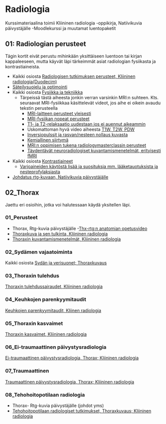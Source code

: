 # Radiologia

Kurssimateriaalina toimii Kliininen radiologia -oppikirja, Natiivikuvia päivystäjälle -Moodlekurssi ja muutamat luentopaketit 

## 01: Radiologian perusteet 

Tägin kortit eivät perustu mihinkään yksittäiseen luentoon tai kirjan kappaleeseen, mutta käyvät läpi tärkeimmät asiat radiologian fysiikasta ja kontrastiaineista. 

- Kaikki osiosta [Radiologisen tutkimuksen perusteet, Kliininen radiologia(Duodecim)]( https://www.oppiportti.fi/oppikirjat/krd00101)
- [Säteilysuojelu ja optimointi](https://www.oppiportti.fi/oppikirjat/krd01601)
- Kaikki osiosta [Fysiikka ja tekniikka](https://www.oppiportti.fi/oppikirjat/krd01401)
  - Tärpeissä tästä aiheesta jonkin verran varsinkin MRI:n suhteen. Kts. seuraavat MRI-fysiikkaa käsittelevät videot, jos aihe ei oikein avaudu tekstin perusteella 
    - [MRI-laitteen perusteet yleisesti](https://youtu.be/NlYXqRG7lus?si=0o-82vXxfTGKE0dy)
    - [MRI-fysiikan nopeat perusteet](https://youtu.be/jLnuPKhKXVM?si=k_udyqRVppONFS6-)
    - [T1- ja T2-relaksaatio uudestaan jos ei auennut aikeammin]( https://youtu.be/qrR2yoRhAmY?si=u6-W2s1geVV3UNCs)
    - Uskomattoman hyvä video aiheesta [T1W, T2W, PDW](https://youtu.be/gGIycwtFOBk?si=8BQb1_Nr99oH0ns5)
    - [Inversiopulssit ja rasvan/nesteen nollaus kuvasta](https://youtu.be/Iln6_J3V514?si=yQey8LnZZLBjBHXS)
    - [Kemiallinen siirtymä](https://youtu.be/QsKpK1AvYRs?si=ophLln7CAY1NjMQO)
    -	[MRI:n oppimisen tukena radiologymasterclassin perusteet](https://www.radiologymasterclass.co.uk/tutorials/mri/mri_scan)
    -	[Täydentävät neuroradiologiset kuvantamismenetelmät, erityisesti fMRI](https://www.oppiportti.fi/oppikirjat/krd00612)
- Kaikki osiosta [Kontrastiaineet](https://www.oppiportti.fi/oppikirjat/krd01501)
  -	[Varjoaineiden käytöstä lisää ja suosituksia mm. lääketauotuksista ja nesteprofylaksiasta](https://diagnostiikka.hus.fi/documents/20117/87759/varjoaineet_rontgentutkimuksissa_aikuispotilailla_suositus_kaytosta.pdf)
- [Johdatus rtg-kuvaan, Natiivikuvia päivystäjälle](https://moodle.utu.fi/pluginfile.php/1843050/mod_resource/content/4/Johdatus%20rtg-kuvaan.pdf)

## 02_Thorax 

Jaettu eri osioihin, jotka voi halutessaan käydä yksitellen läpi.

### 01_Perusteet 

- Thorax, Rtg-kuvia päivystäjälle 
-[Thx-rtg:n anatomian opetusvideo](https://youtu.be/wI2wC-trYxM?si=_XUyMW96VZfJOVig)
- [Thoraxkuva ja sen tulkinta, Kliininen radiologia](https://www.oppiportti.fi/oppikirjat/krd00301)
- [Thoraxin kuvantamismenetelmät, Kliininen radiologia](https://www.oppiportti.fi/oppikirjat/krd00302)

### 02_Sydämen vajaatoiminta {#02-Sydamen-vajaatoiminta} 

Kaikki osiosta [Sydän ja verisuonet; Thoraxkuvaus](https://www.oppiportti.fi/oppikirjat/krd00402)

### 03_Thoraxin tulehdus 

[Thoraxin tulehdussairaudet, Kliininen radiologia](https://www.oppiportti.fi/oppikirjat/krd00303)

### 04_Keuhkojen parenkyymitaudit

[Keuhkojen parenkyymitaudit, Kliinen radiologia](https://www.oppiportti.fi/oppikirjat/krd00304)

### 05_Thoraxin kasvaimet

[Thoraxin kasvaimet, Kliininen radiologia](https://www.oppiportti.fi/oppikirjat/krd00305)

### 06_Ei-traumaattinen päivystysradiologia {#Thoraxin-ei-traumaattinen-paivystysradiologia}

[Ei-traumaattinen päivystysradiologia, Thorax; Kliininen radiologia](https://www.oppiportti.fi/oppikirjat/krd00214)

### 07_Traumaattinen {#Thoraxin-traumaattinen-paivystysradiologia}

[Traumaattinen päivystysradiologia, Thorax; Kliininen radiologia](https://www.oppiportti.fi/oppikirjat/krd00205)

### 08_Tehohoitopotilaan radiologia

- Thorax- Rtg-kuvia päivystäjälle (johdot yms) 
- [Tehohoitopotilaan radiologiset tutkimukset, Thoraxkuvaus; Kliininen radiologia](https://www.oppiportti.fi/oppikirjat/krd00221)

